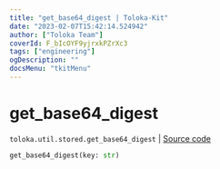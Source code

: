 ```yaml
---
title: "get_base64_digest | Toloka-Kit"
date: "2023-02-07T15:42:14.524942"
author: ["Toloka Team"]
coverId: F_bIcOYF9yjrxkPZrXc3
tags: ["engineering"]
ogDescription: ""
docsMenu: "tkitMenu"
---
```


# get_base64_digest
`toloka.util.stored.get_base64_digest` | [Source code](https://github.com/Toloka/toloka-kit/blob/v1.1.3/src/util/stored.py#L24)

```python
get_base64_digest(key: str)
```